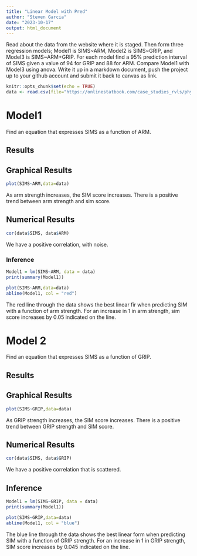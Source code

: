 ```yaml
---
title: "Linear Model with Pred"
author: "Steven Garcia"
date: "2023-10-17"
output: html_document
---
```


Read about the data from the website where it is staged.  Then form three regression models; Model1 is SIMS~ARM, Model2 is SIMS~GRIP, and Model3 is SIMS~ARM+GRIP. For each model find a 95% prediction interval of SIMS given a value of 94  for GRIP and 88 for ARM. Compare Model1 with Model3 using anova. Write it up in a markdown document, push the project up to your github account and submit it back to canvas as link.



```r
knitr::opts_chunk$set(echo = TRUE)
data <- read.csv(file="https://onlinestatbook.com/case_studies_rvls/physical_strength/data.txt",sep="",header=TRUE)
```


# Model1

Find an equation that expresses SIMS as a function of ARM.

## Results

## Graphical Results

```r
plot(SIMS~ARM,data=data)
```

As arm strength increases, the SIM score increases. There is a positive trend between arm strength and sim score.   

## Numerical Results

```r
cor(data$SIMS, data$ARM)
```

We have a positive correlation, with noise. 

### Inference

```r
Model1 = lm(SIMS~ARM, data = data)
print(summary(Model1))
```


```r
plot(SIMS~ARM,data=data)
abline(Model1, col = "red")
```

The red line through the data shows the best linear fir when predicting SIM with a function of arm strength. For an increase in 1 in arm strength, sim score increases by 0.05 indicated on the line. 

# Model 2

Find an equation that expresses SIMS as a function of GRIP.

## Results

## Graphical Results

```r
plot(SIMS~GRIP,data=data)
```

As GRIP strength increases, the SIM score increases. There is a positive trend between GRIP strength and SIM score. 

## Numerical Results

```r
cor(data$SIMS, data$GRIP)
```

We have a positive correlation that is scattered. 

## Inference

```r
Model1 = lm(SIMS~GRIP, data = data)
print(summary(Model1))
```

```r
plot(SIMS~GRIP,data=data)
abline(Model1, col = "blue")
```

The blue line through the data shows the best linear form when predicting SIM with a function of GRIP strength. For an increase in 1 in GRIP strength, SIM score increases by 0.045 indicated on the line.


